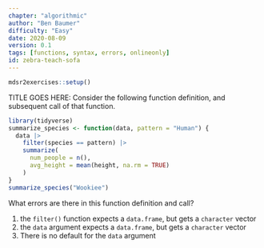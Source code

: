 ```yaml
---
chapter: "algorithmic"
author: "Ben Baumer"
difficulty: "Easy"
date: 2020-08-09 
version: 0.1
tags: [functions, syntax, errors, onlineonly]
id: zebra-teach-sofa
---
```


```r
mdsr2exercises::setup()
```

TITLE GOES HERE: Consider the following function definition, and subsequent call of that function. 

```r
library(tidyverse)
summarize_species <- function(data, pattern = "Human") {
  data |>
    filter(species == pattern) |>
    summarize(
      num_people = n(),
      avg_height = mean(height, na.rm = TRUE)
    )
}
summarize_species("Wookiee")
```

What errors are there in this function definition and call?

<!--answer-start-->
1. the `filter()` function expects a `data.frame`, but gets a `character` vector
1. the `data` argument expects a `data.frame`, but gets a `character` vector
1. There is no default for the `data` argument
<!--answer-end-->


